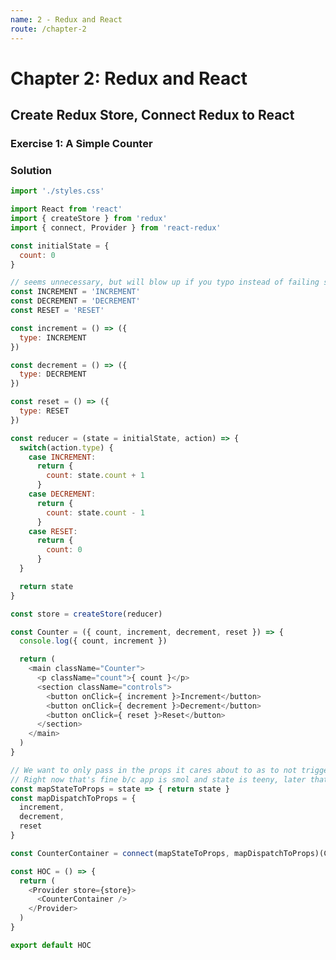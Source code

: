 ```yaml
---
name: 2 - Redux and React
route: /chapter-2
---
```



# Chapter 2: Redux and React

## Create Redux Store, Connect Redux to React

### Exercise 1: A Simple Counter

<Counter />

### Solution

```javascript
import './styles.css'

import React from 'react'
import { createStore } from 'redux'
import { connect, Provider } from 'react-redux'

const initialState = {
  count: 0
}

// seems unnecessary, but will blow up if you typo instead of failing silently
const INCREMENT = 'INCREMENT'
const DECREMENT = 'DECREMENT'
const RESET = 'RESET'

const increment = () => ({
  type: INCREMENT
})

const decrement = () => ({
  type: DECREMENT
})

const reset = () => ({
  type: RESET
})

const reducer = (state = initialState, action) => {
  switch(action.type) {
    case INCREMENT:
      return {
        count: state.count + 1
      }
    case DECREMENT:
      return {
        count: state.count - 1
      }
    case RESET:
      return {
        count: 0
      }
  }

  return state
}

const store = createStore(reducer)

const Counter = ({ count, increment, decrement, reset }) => {
  console.log({ count, increment })

  return (
    <main className="Counter">
      <p className="count">{ count }</p>
      <section className="controls">
        <button onClick={ increment }>Increment</button>
        <button onClick={ decrement }>Decrement</button>
        <button onClick={ reset }>Reset</button>
      </section>
    </main>
  )
}

// We want to only pass in the props it cares about to as to not trigger rerenders too often
// Right now that's fine b/c app is smol and state is teeny, later that'll be undesirable
const mapStateToProps = state => { return state }
const mapDispatchToProps = {
  increment,
  decrement,
  reset
}

const CounterContainer = connect(mapStateToProps, mapDispatchToProps)(Counter);

const HOC = () => {
  return (
    <Provider store={store}>
      <CounterContainer />
    </Provider>
  )
}

export default HOC
```
